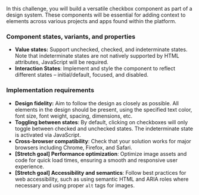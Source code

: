 In this challenge, you will build a versatile checkbox component as part of a design system. These components will be essential for adding context to elements across various projects and apps found within the platform.

### Component states, variants, and properties

- **Value states:** Support unchecked, checked, and indeterminate states. Note that indeterminate states are not natively supported by HTML attributes, JavaScript will be required.
- **Interaction States**: Implement and style the component to reflect different states – initial/default, focused, and disabled.

### Implementation requirements

- **Design fidelity:** Aim to follow the design as closely as possible. All elements in the design should be present, using the specified text color, font size, font weight, spacing, dimensions, etc.
- **Toggling between states**: By default, clicking on checkboxes will only toggle between checked and unchecked states. The indeterminate state is activated via JavaScript.
- **Cross-browser compatibility**: Check that your solution works for major browsers including Chrome, Firefox, and Safari.
- **[Stretch goal] Performance optimization**: Optimize image assets and code for quick load times, ensuring a smooth and responsive user experience.
- **[Stretch goal] Accessibility and semantics**: Follow best practices for web accessibility, such as using semantic HTML and ARIA roles where necessary and using proper `alt` tags for images.
